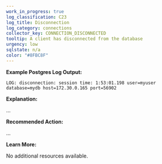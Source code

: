 ```yaml
---
work_in_progress: true
log_classification: C23
log_title: Disconnection
log_category: connections
collector_key: CONNECTION_DISCONNECTED
tooltip: A client has disconnected from the database
urgency: low
sqlstate: n/a
color: "#8FBC8F"
---
```


**Example Postgres Log Output:**

```
LOG: disconnection: session time: 1:53:01.198 user=myuser database=mydb host=172.30.0.165 port=56902
```

**Explanation:**

...

**Recommended Action:**

...

**Learn More:**

No additional resources available.
